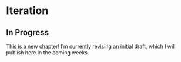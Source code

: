 # Iteration

::: {.callout-warning}
## In Progress

This is a new chapter! I'm currently revising an initial draft, which I will publish here in the coming weeks.
:::